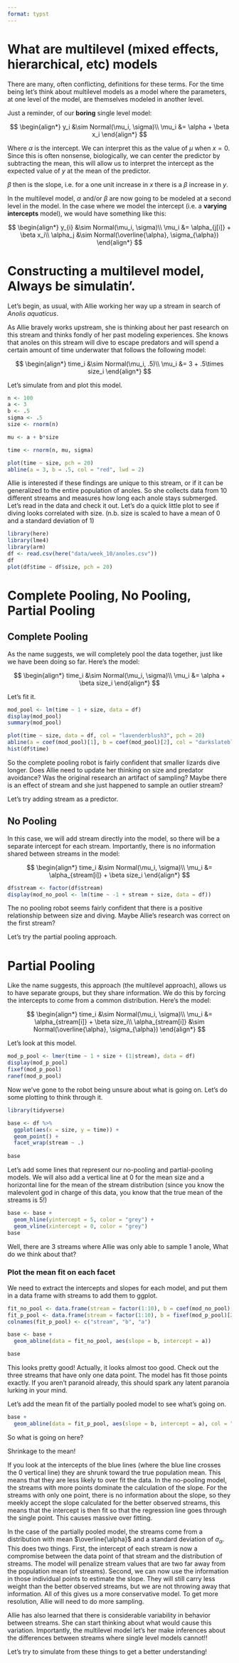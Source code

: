 ```yaml
---
format: typst
---
```


# What are multilevel (mixed effects, hierarchical, etc) models

There are many, often conflicting, definitions for these terms. For the time being let's think about multilevel models as a model where the parameters, at one level of the model, are themselves modeled in another level.

Just a reminder, of our **boring** single level model:

$$
\begin{align*}
y_i &\sim Normal(\mu_i, \sigma)\\
\mu_i &= \alpha + \beta x_i
\end{align*}
$$

Where $\alpha$ is the intercept. We can interpret this as the value of $\mu$ when $x=0$. Since this is often nonsense, biologically, we can center the predictor by subtracting the mean, this will allow us to interpret the intercept as the expected value of $y$ at the mean of the predictor.

$\beta$ then is the slope, i.e. for a one unit increase in $x$ there is a $\beta$ increase in $y$.

In the multilevel model, $\alpha$ and/or $\beta$ are now going to be modeled at a second level in the model. In the case where we model the intercept (i.e. a **varying intercepts** model), we would have something like this:

$$
\begin{align*}
y_{i} &\sim Normal(\mu_i, \sigma)\\
\mu_i &= \alpha_{j[i]} + \beta x_i\\
\alpha_j &\sim Normal(\overline{\alpha}, \sigma_{\alpha})
\end{align*}
$$

# Constructing a multilevel model, Always be simulatin'.

Let's begin, as usual, with Allie working her way up a stream in search of *Anolis aquaticus*.



As Allie bravely works upstream, she is thinking about her past research on this stream and thinks fondly of her past modeling experiences. She knows that anoles on this stream will dive to escape predators and will spend a certain amount of time underwater that follows the following model:

$$
\begin{align*}
time_i &\sim Normal(\mu_i, .5)\\
\mu_i &= 3 + .5\times size_i
\end{align*}
$$

Let's simulate from and plot this model.

```r

n <- 100
a <- 3
b <- .5
sigma <- .5
size <- rnorm(n)

mu <- a + b*size

time <- rnorm(n, mu, sigma)

plot(time ~ size, pch = 20)
abline(a = 3, b = .5, col = "red", lwd = 2)


```

Allie is interested if these findings are unique to this stream, or if it can be generalized to the entire population of anoles. So she collects data from 10 different streams and measures how long each anole stays submerged. Let's read in the data and check it out. Let's do a quick little plot to see if diving looks correlated with size. (n.b. size is scaled to have a mean of 0 and a standard deviation of 1)

```r
library(here)
library(lme4)
library(arm)
df <- read.csv(here("data/week_10/anoles.csv"))
df
plot(df$time ~ df$size, pch = 20)
```

# Complete Pooling, No Pooling, Partial Pooling

## Complete Pooling

As the name suggests, we will completely pool the data together, just like we have been doing so far. Here's the model:

$$
\begin{align*}
time_i &\sim Normal(\mu_i, \sigma)\\
\mu_i &= \alpha + \beta size_i
\end{align*}
$$

Let's fit it.

```r

mod_pool <- lm(time ~ 1 + size, data = df)
display(mod_pool)
summary(mod_pool)


```

```r
plot(time ~ size, data = df, col = "lavenderblush3", pch = 20)
abline(a = coef(mod_pool)[1], b = coef(mod_pool)[2], col = "darkslateblue")
hist(df$time)
```

So the complete pooling robot is fairly confident that smaller lizards dive longer. Does Allie need to update her thinking on size and predator avoidance? Was the original research an artifact of sampling? Maybe there is an effect of stream and she just happened to sample an outlier stream?

Let's try adding stream as a predictor.

## No Pooling

In this case, we will add stream directly into the model, so there will be a separate intercept for each stream. Importantly, there is no information shared between streams in the model:

$$
\begin{align*}
time_i &\sim Normal(\mu_i, \sigma)\\
\mu_i &= \alpha_{stream[i]} + \beta size_i
\end{align*}
$$

```r

df$stream <- factor(df$stream)
display(mod_no_pool <- lm(time ~ -1 + stream + size, data = df))

```

The no pooling robot seems fairly confident that there is a positive relationship between size and diving. Maybe Allie's research was correct on the first stream?

Let's try the partial pooling approach.

# Partial Pooling

Like the name suggests, this approach (the multilevel approach), allows us to have separate groups, but they share information. We do this by forcing the intercepts to come from a common distribution. Here's the model:

$$
\begin{align*}
time_i &\sim Normal(\mu_i, \sigma)\\
\mu_i &= \alpha_{stream[i]} + \beta size_i\\
\alpha_{stream[i]} &\sim Normal(\overline{\alpha}, \sigma_{\alpha})
\end{align*}
$$

Let's look at this model.

```r

mod_p_pool <- lmer(time ~ 1 + size + (1|stream), data = df)
display(mod_p_pool)
fixef(mod_p_pool)
ranef(mod_p_pool)

```

Now we've gone to the robot being unsure about what is going on. Let's do some plotting to think through it.

```r

library(tidyverse)

base <- df %>% 
  ggplot(aes(x = size, y = time)) +
  geom_point() +
  facet_wrap(stream ~ .)
  
base

```

Let's add some lines that represent our no-pooling and partial-pooling models. We will also add a vertical line at 0 for the mean size and a horizontal line for the mean of the stream distribution (since you know the malevolent god in charge of this data, you know that the true mean of the streams is 5!)

```r

base <- base +
  geom_hline(yintercept = 5, color = "grey") +
  geom_vline(xintercept = 0, color = "grey")
base
```

Well, there are 3 streams where Allie was only able to sample 1 anole, What do we think about that?

### Plot the mean fit on each facet

We need to extract the intercepts and slopes for each model, and put them in a data frame with streams to add them to ggplot.

```r

fit_no_pool <- data.frame(stream = factor(1:10), b = coef(mod_no_pool)[11], a = coef(mod_no_pool)[1:10])
fit_p_pool <- data.frame(stream = factor(1:10), b = fixef(mod_p_pool)[2], fixef(mod_p_pool)[1] + ranef(mod_p_pool)$stream)
colnames(fit_p_pool) <- c("stream", "b", "a")

base <- base +
  geom_abline(data = fit_no_pool, aes(slope = b, intercept = a))

base
```

This looks pretty good! Actually, it looks almost too good. Check out the three streams that have only one data point. The model has fit those points exactly. If you aren't paranoid already, this should spark any latent paranoia lurking in your mind.

Let's add the mean fit of the partially pooled model to see what's going on.

```r

base +
  geom_abline(data = fit_p_pool, aes(slope = b, intercept = a), col = "blue")
```

So what is going on here?  
  
   
Shrinkage to the mean!  


If you look at the intercepts of the blue lines (where the blue line crosses the 0 vertical line) they are shrunk toward the true population mean. This means that they are less likely to over fit the data. In the no-pooling model, the streams with more points dominate the calculation of the slope. For the streams with only one point, there is no information about the slope, so they meekly accept the slope calculated for the better observed streams, this means that the intercept is then fit so that the regression line goes through the single point. This causes massive over fitting.

In the case of the partially pooled model, the streams come from a distribution with mean $\overline{\alpha}$ and a standard deviation of $\sigma_{\alpha}$. This does two things. First, the intercept of each stream is now a compromise between the data point of that stream and the distribution of streams. The model will penalize stream values that are two far away from the population mean (of streams). Second, we can now use the information in those individual points to estimate the slope. They will still carry less weight than the better observed streams, but we are not throwing away that information. All of this gives us a more conservative model. To get more resolution, Allie will need to do more sampling.

Allie has also learned that there is considerable variability in behavior between streams. She can start thinking about what would cause this variation. Importantly, the multilevel model let's her make inferences about the differences between streams where single level models cannot!!

Let's try to simulate from these things to get a better understanding!
